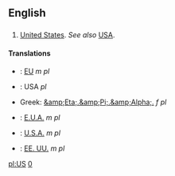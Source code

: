 ==English==

==={{initialism}}===

# [[United States]].  ''See also'' [[USA]].

====Translations====

*{{fr}}: [[EU]] ''m pl''
*{{de}}: USA ''pl''
*Greek: [[&amp;Eta;.&amp;Pi;.&amp;Alpha;.]] ''f pl''
*{{pt}}: [[E.U.A.]] ''m pl''
*{{it}}: [[U.S.A.]] ''m pl''
*{{es}}: [[EE. UU.]] ''m pl''

[[pl:US]]
[http://www.dralex.info 0]